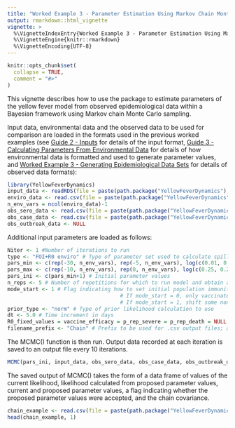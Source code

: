```yaml
---
title: "Worked Example 3 - Parameter Estimation Using Markov Chain Monte Carlo Functions"
output: rmarkdown::html_vignette
vignette: >
  %\VignetteIndexEntry{Worked Example 3 - Parameter Estimation Using Markov Chain Monte Carlo Functions}
  %\VignetteEngine{knitr::rmarkdown}
  %\VignetteEncoding{UTF-8}
---
```


```r
knitr::opts_chunk$set(
  collapse = TRUE,
  comment = "#>"
)
```

This vignette describes how to use the package to estimate parameters of the yellow fever model from observed epidemiological data within a Bayesian framework using Markov chain Monte Carlo sampling.

Input data, environmental data and the observed data to be used for comparison are loaded in the formats used in the previous worked examples (see [Guide 2 - Inputs](https://mrc-ide.github.io/YellowFeverDynamics/articles/BGuideBInputs.html) for details of the input format, [Guide 3 - Calculating Parameters From Environmental Data](https://mrc-ide.github.io/YellowFeverDynamics/articles/BGuideCParametersEnvironment.html) for details of how environmental data is formatted and used to generate parameter values, and [Worked Example 3 - Generating Epidemiological Data Sets](https://mrc-ide.github.io/YellowFeverDynamics/articles/AWorkedExampleCDataGenerate.html) for details of observed data formats):

```r
library(YellowFeverDynamics)
input_data <- readRDS(file = paste(path.package("YellowFeverDynamics"), "/exdata/input_data_example.Rds", sep = ""))
enviro_data <- read.csv(file = paste(path.package("YellowFeverDynamics"), "/exdata/enviro_data_example.csv", sep = ""), header = TRUE)
n_env_vars = ncol(enviro_data)-1
obs_sero_data <- read.csv(file = paste(path.package("YellowFeverDynamics"), "/exdata/sero_data_example.csv", sep = ""), header = TRUE)
obs_case_data <- read.csv(file = paste(path.package("YellowFeverDynamics"), "/exdata/case_data_example.csv", sep = ""), header = TRUE)
obs_outbreak_data <- NULL
```

Additional input parameters are loaded as follows:

```r
Niter <- 1 #Number of iterations to run
type <- "FOI+R0 enviro" # Type of parameter set used to calculate spillover FOI and R0 (here both calculated from environmental covariates)
pars_min <- c(rep(-30, n_env_vars), rep(-5, n_env_vars), log(c(0.01, 0.01, 0.9))) # Minimum parameter values
pars_max <- c(rep(-10, n_env_vars), rep(0, n_env_vars), log(c(0.25, 0.25, 1.0))) # Maximum parameter values
pars_ini <- c(pars_min+1) # Initial parameter values
n_reps <- 5 # Number of repetitions for which to run model and obtain average outputs
mode_start <- 1 # Flag indicating how to set initial population immunity level in addition to vaccination
                                    # If mode_start = 0, only vaccinated individuals
                                    # If mode_start = 1, shift some non-vaccinated individuals into recovered to give herd immunity
prior_type <- "norm" # Type of prior likelihood calculation to use
dt <- 5.0 # Time increment in days
R0_fixed_values = vaccine_efficacy = p_rep_severe = p_rep_death = NULL #Fixed R0 values, vaccine efficacy and severe and fatal case reporting probabilities; here set to NULL because R0, vaccine efficacy and reporting probabilities are variable parameters being estimated
filename_prefix <- "Chain" # Prefix to be used for .csv output files; a new file is created every 10,000 iterations with incremental number suffixes (Chain1.csv, Chain2.csv, etc.)
```

The MCMC() function is then run. Output data recorded at each iteration is saved to an output file every 10 iterations.

```r
MCMC(pars_ini, input_data, obs_sero_data, obs_case_data, obs_outbreak_data, Niter, type, pars_min, pars_max, n_reps, mode_start, prior_type, dt, enviro_data, R0_fixed_values, vaccine_efficacy, p_rep_severe, p_rep_death, filename_prefix)
```

The saved output of MCMC() takes the form of a data frame of values of the current likelihood, likelihood calculated from proposed parameter values, current and proposed parameter values, a flag indicating whether the proposed parameter values were accepted, and the chain covariance.

```r
chain_example <- read.csv(file = paste(path.package("YellowFeverDynamics"), "/exdata/Chain_example.csv", sep = ""), header = TRUE)
head(chain_example, 1)
```

